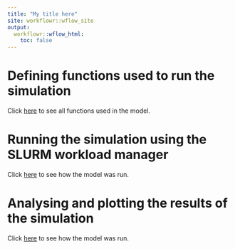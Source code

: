 ```yaml
---
title: "My title here"
site: workflowr::wflow_site
output:
  workflowr::wflow_html:
    toc: false
---
```


# Defining functions used to run the simulation
Click [here](model_functions.html) to see all functions used in the model.

# Running the simulation using the SLURM workload manager
Click [here](run_model.html) to see how the model was run.

# Analysing and plotting the results of the simulation
Click [here](run_model.html) to see how the model was run.
